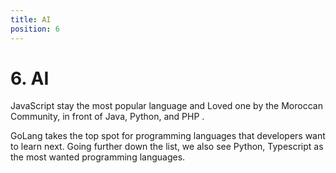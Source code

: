 ```yaml
---
title: AI
position: 6
---
```


# 6. AI

JavaScript stay the most popular language and Loved one by the Moroccan Community, in front of Java, Python, and PHP .

GoLang takes the top spot for programming languages that developers want to learn next. Going further down the list, we also see Python, Typescript as the most wanted programming languages.

<Chart id="ai-q-0" />
<Chart id="ai-q-1" />
<Chart id="ai-q-2" />
<Chart id="ai-q-3" />
<Chart id="ai-q-4" />
<Chart id="ai-q-5" />
